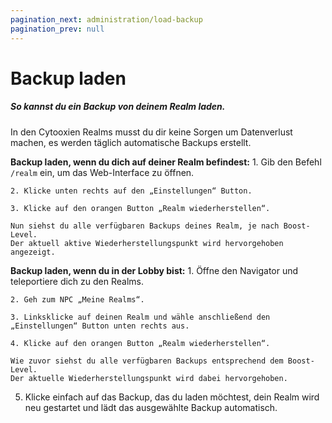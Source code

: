 ```yaml
---
pagination_next: administration/load-backup
pagination_prev: null
---
```


# Backup laden

##### So kannst du ein Backup von deinem Realm laden.

In den Cytooxien Realms musst du dir keine Sorgen um Datenverlust machen, es werden täglich automatische Backups erstellt.


**Backup laden, wenn du dich auf deiner Realm befindest:**
    1. Gib den Befehl `/realm` ein, um das Web-Interface zu öffnen.

    2. Klicke unten rechts auf den „Einstellungen“ Button.

    3. Klicke auf den orangen Button „Realm wiederherstellen“.

    Nun siehst du alle verfügbaren Backups deines Realm, je nach Boost-Level.
    Der aktuell aktive Wiederherstellungspunkt wird hervorgehoben angezeigt.



**Backup laden, wenn du in der Lobby bist:**
    1. Öffne den Navigator und teleportiere dich zu den Realms.

    2. Geh zum NPC „Meine Realms“.

    3. Linksklicke auf deinen Realm und wähle anschließend den „Einstellungen“ Button unten rechts aus.

    4. Klicke auf den orangen Button „Realm wiederherstellen“.

    Wie zuvor siehst du alle verfügbaren Backups entsprechend dem Boost-Level.
    Der aktuelle Wiederherstellungspunkt wird dabei hervorgehoben.

5. Klicke einfach auf das Backup, das du laden möchtest, dein Realm wird neu gestartet und lädt das ausgewählte Backup automatisch.